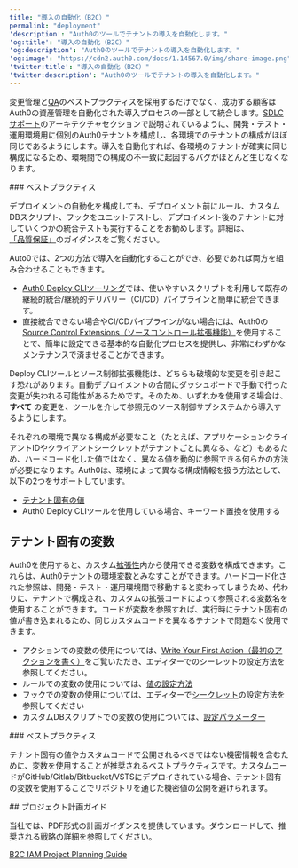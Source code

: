 ---
title: "導入の自動化（B2C）"
permalink: "deployment"
'description': "Auth0のツールでテナントの導入を自動化します。"
'og:title': "導入の自動化（B2C）"
'og:description': "Auth0のツールでテナントの導入を自動化します。"
'og:image': "https://cdn2.auth0.com/docs/1.14567.0/img/share-image.png"
'twitter:title': "導入の自動化（B2C）"
'twitter:description': "Auth0のツールでテナントの導入を自動化します。"
---

変更管理と[QA](/ja-jp/get-started/architecture-scenarios/business-to-consumer/quality-assurance)のベストプラクティスを採用するだけでなく、成功する顧客はAuth0の資産管理を自動化された導入プロセスの一部として統合します。[SDLCサポート](/ja-jp/architecture-scenarios/b2c/architecture#sdlc-support)のアーキテクチャセクションで説明されているように、開発・テスト・運用環境用に個別のAuth0テナントを構成し、各環境でのテナントの構成がほぼ同じであるようにします。導入を自動化すれば、各環境のテナントが確実に同じ構成になるため、環境間での構成の不一致に起因するバグがほとんど生じなくなります。

<Info>
    ### ベストプラクティス

デプロイメントの自動化を構成しても、デプロイメント前にルール、カスタムDBスクリプト、フックをユニットテストし、デプロイメント後のテナントに対していくつかの統合テストも実行することをお勧めします。詳細は、[「品質保証」](/ja-jp/architecture-scenarios/b2c/quality-assurance)のガイダンスをご覧ください。

</Info>

Auto0では、2つの方法で導入を自動化することができ、必要であれば両方を組み合わせることもできます。

* [Auth0 Deploy CLIツーリング](/ja-jp/deploy-monitor/deploy-cli-tool)では、使いやすいスクリプトを利用して既存の継続的統合/継続的デリバリー（CI/CD）パイプラインと簡単に統合できます。
* 直接統合できない場合やCI/CDパイプラインがない場合には、Auth0の[Source Control Extensions（ソースコントロール拡張機能）](/ja-jp/customize/extensions)を使用することで、簡単に設定できる基本的な自動化プロセスを提供し、非常にわずかなメンテナンスで済ませることができます。

<Warning>

Deploy CLIツールとソース制御拡張機能は、どちらも破壊的な変更を引き起こす恐れがあります。自動デプロイメントの合間にダッシュボードで手動で行った変更が失われる可能性があるためです。そのため、いずれかを使用する場合は、**すべて** の変更を、ツールを介して参照元のソース制御サブシステムから導入するようにします。

</Warning>

それぞれの環境で異なる構成が必要なこと（たとえば、アプリケーションクライアントIDやクライアントシークレットがテナントごとに異なる、など）もあるため、ハードコード化した値ではなく、異なる値を動的に参照できる何らかの方法が必要になります。Auth0は、環境によって異なる構成情報を扱う方法として、以下の2つをサポートしています。

* [テナント固有の値](#tenant-specific-variables)
* Auth0 Deploy CLIツールを使用している場合、キーワード置換を使用する

## テナント固有の変数

Auth0を使用すると、カスタム[拡張性](/ja-jp/customize/extensions)内から使用できる変数を構成できます。これらは、Auth0テナントの環境変数とみなすことができます。ハードコード化された参照は、開発・テスト・運用環境間で移動すると変わってしまうため、代わりに、テナントで構成され、カスタムの拡張コードによって参照される変数名を使用することができます。コードが変数を参照すれば、実行時にテナント固有の値が書き込まれるため、同じカスタムコードを異なるテナントで問題なく使用できます。

* アクションでの変数の使用については、[Write Your First Action（最初のアクションを書く）](/ja-jp/customize/actions/write-your-first-action)をご覧いただき、エディターでのシーレットの設定方法を参照してください。
* ルールでの変数の使用については、[値の設定方法](/ja-jp/customize/rules/configuration)
* フックでの変数の使用については、エディターで[シークレット](/ja-jp/customize/hooks/hook-secrets)の設定方法を参照してください
* カスタムDBスクリプトでの変数の使用については、[設定パラメーター](/ja-jp/connections/database/custom-db/create-db-connection#step-3-add-configuration-parameters)

<Info>
    ### ベストプラクティス

テナント固有の値やカスタムコードで公開されるべきではない機密情報を含むために、変数を使用することが推奨されるベストプラクティスです。カスタムコードがGitHub/Gitlab/Bitbucket/VSTSにデプロイされている場合、テナント固有の変数を使用することでリポジトリを通じた機密値の公開を避けられます。

</Info>
## プロジェクト計画ガイド

当社では、PDF形式の計画ガイダンスを提供しています。ダウンロードして、推奨される戦略の詳細を参照してください。

[B2C IAM Project Planning Guide](//assets.ctfassets.net/cdy7uua7fh8z/3er1aEQ7Ul0q3c9leJWczR/b1f18b4c16abb7e78b01e4eb2b52bb8e/B2C_Project_Planning.pdf)